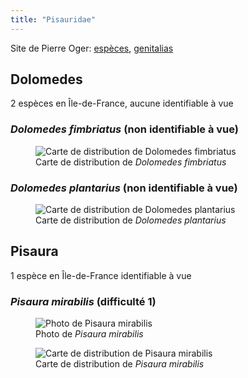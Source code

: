 ```yaml
---
title: "Pisauridae"
---
```


Site de Pierre Oger: [espèces](https://arachno.piwigo.com/index?/category/56-pisauridae), [genitalias](https://arachno.piwigo.com/index?/tags/1495-_pisauridae)



## Dolomedes

2 espèces en Île-de-France, aucune identifiable à vue



### *Dolomedes fimbriatus* (non identifiable à vue)



![Carte de distribution de *Dolomedes fimbriatus*](https://asfra.fr/Site/User_pages/Atlas/LR_ASFRA_Pisauridae_Dolomedes%20fimbriatus_2022-03-10.jpeg)



### *Dolomedes plantarius* (non identifiable à vue)



![Carte de distribution de *Dolomedes plantarius*](https://asfra.fr/Site/User_pages/Atlas/LR_ASFRA_Pisauridae_Dolomedes%20plantarius_2022-03-10.jpeg)



## Pisaura

1 espèce en Île-de-France identifiable à vue



### *Pisaura mirabilis* (difficulté 1)

![Photo de *Pisaura mirabilis*](chemin/vers/photo.jpg)

![Carte de distribution de *Pisaura mirabilis*](https://asfra.fr/Site/User_pages/Atlas/LR_ASFRA_Pisauridae_Pisaura%20mirabilis_2022-03-10.jpeg)



